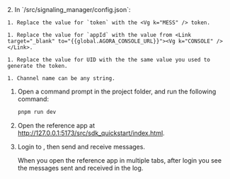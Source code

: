 <PlatformWrapper platform="web">
2. In `<samples-root>/src/signaling_manager/config.json`:

    1. Replace the value for `token` with the <Vg k="MESS" /> token.

    1. Replace the value for `appId` with the value from <Link target="_blank" to="{{global.AGORA_CONSOLE_URL}}"><Vg k="CONSOLE" /></Link>.

    1. Replace the value for UID with the the same value you used to generate the token.

    1. Channel name can be any string.

1. Open a command prompt in the project folder, and run the following command:

    ``` bash
    pnpm run dev
    ```

1. Open the reference app at http://127.0.0.1:5173/src/sdk_quickstart/index.html.

1. Login to <Vg k="MESS" />, then send and receive messages.

    When you open the reference app in multiple tabs, after login you see the messages sent and received in the log.

</PlatformWrapper>
